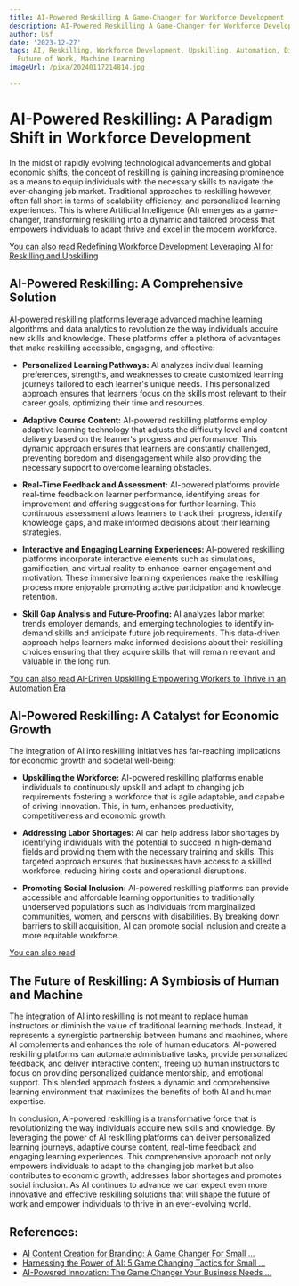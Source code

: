 ```yaml
---
title: AI-Powered Reskilling A Game-Changer for Workforce Development
description: AI-Powered Reskilling A Game-Changer for Workforce Development
author: Usf
date: '2023-12-27'
tags: AI, Reskilling, Workforce Development, Upskilling, Automation, Digital Transformation,
  Future of Work, Machine Learning
imageUrl: /pixa/20240117214814.jpg

---
```

# AI-Powered Reskilling: A Paradigm  Shift in Workforce Development

In the midst of  rapidly evolving technological advancements  and global economic shifts, the concept of reskilling is gaining increasing prominence as a means to equip individuals with the necessary skills to navigate the ever-changing job market. Traditional approaches to reskilling  however, often fall short in terms of  scalability efficiency, and personalized learning experiences. This is where Artificial Intelligence (AI)  emerges as a game-changer,  transforming reskilling into a dynamic and tailored process that empowers individuals to adapt thrive and excel in the modern workforce.

[You can also  read Redefining Workforce Development Leveraging AI for Reskilling and Upskilling](Redefining%20Workforce%20Development%20Leveraging%20AI%20for%20Reskilling%20and%20Upskilling)


## AI-Powered Reskilling: A Comprehensive Solution

AI-powered reskilling platforms leverage advanced machine learning algorithms  and data analytics to revolutionize  the way individuals acquire new skills and knowledge. These platforms offer  a plethora of advantages  that make reskilling accessible, engaging, and  effective:

- **Personalized  Learning Pathways:** AI analyzes individual learning preferences, strengths, and weaknesses to  create customized learning journeys tailored to each learner's unique  needs. This personalized approach ensures that learners  focus on  the skills most relevant to their career goals, optimizing their time and resources.

- **Adaptive Course Content:** AI-powered reskilling platforms employ adaptive learning technology that adjusts the difficulty level and content delivery based on the learner's progress and performance. This dynamic approach ensures that learners are constantly  challenged, preventing boredom and disengagement while also providing the necessary support  to overcome learning obstacles.

- **Real-Time Feedback and Assessment:** AI-powered platforms provide real-time feedback  on learner performance, identifying areas for improvement and offering suggestions for further learning. This continuous assessment allows  learners to track their progress, identify knowledge  gaps, and make informed  decisions about their  learning strategies.

- **Interactive and Engaging Learning Experiences:** AI-powered reskilling platforms  incorporate interactive elements such as  simulations, gamification,  and virtual reality to enhance  learner engagement and  motivation. These immersive learning experiences make  the reskilling process more enjoyable promoting active  participation and  knowledge retention.

- **Skill Gap  Analysis and Future-Proofing:** AI analyzes labor market trends employer demands, and emerging technologies to identify  in-demand skills  and anticipate future job requirements. This data-driven approach helps learners make informed decisions about their reskilling choices ensuring that they  acquire skills that will remain  relevant and valuable in the long run.

[You can also read  AI-Driven Upskilling Empowering Workers to Thrive in  an Automation Era](AI-Driven%20Upskilling%20Empowering%20Workers%20to%20Thrive%20in%20an%20Automation%20Era)


## AI-Powered Reskilling: A Catalyst for Economic Growth

The integration of AI into reskilling initiatives has far-reaching implications for economic growth and societal well-being:

- **Upskilling the Workforce:** AI-powered reskilling platforms enable individuals to continuously  upskill and adapt to changing job requirements fostering  a workforce that is agile adaptable, and capable  of driving innovation. This, in turn, enhances productivity, competitiveness and economic growth.

- **Addressing Labor Shortages:**  AI can  help address labor shortages by identifying individuals with the potential to succeed in  high-demand fields and providing them with the necessary training and skills. This targeted approach ensures that businesses have access  to a skilled workforce, reducing hiring  costs and operational disruptions.

- **Promoting  Social Inclusion:** AI-powered reskilling  platforms can provide accessible and affordable learning opportunities to traditionally underserved  populations such  as individuals from marginalized communities, women, and persons with disabilities. By breaking down barriers to skill  acquisition, AI can promote social inclusion and create a more equitable workforce.

[You can  also  read ]()


## The Future of Reskilling: A  Symbiosis of Human and Machine

The  integration of AI into reskilling is  not meant  to replace human instructors or diminish the value  of traditional learning methods.  Instead, it represents a synergistic partnership  between humans and machines, where AI complements  and enhances the role of human educators. AI-powered reskilling platforms can automate administrative tasks, provide personalized feedback, and deliver interactive content, freeing up human instructors  to focus on  providing personalized guidance mentorship, and emotional support. This blended approach fosters a dynamic and comprehensive learning environment that maximizes the benefits  of both AI and human expertise.

In conclusion, AI-powered reskilling is a transformative force that is revolutionizing the way  individuals acquire new skills and knowledge. By leveraging the power  of AI reskilling platforms can deliver personalized learning journeys, adaptive course content, real-time feedback and engaging  learning experiences. This comprehensive approach not only empowers individuals to adapt to the changing job market but also contributes to economic growth,  addresses labor  shortages and promotes social inclusion. As AI continues to advance we can expect even  more innovative and effective reskilling solutions that will  shape the future of work and empower individuals to thrive in an ever-evolving world.

## References:
- [AI Content Creation for Branding: A Game Changer For Small ...](https://mediamonk.ai/blog/ai-content-creation-for-branding/)
- [Harnessing the Power of AI: 5 Game Changing Tactics for Small ...](https://www.entrepreneur.com/leadership/harnessing-the-power-of-ai-5-game-changing-tactics-for/466673)
- [AI-Powered Innovation: The Game Changer Your Business Needs ...](https://jestor.com/blog/a-i/ai-powered-innovation-the-game-changer-your-business-needs-in-2023/)
